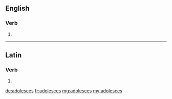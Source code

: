==English==

===Verb===
{{head|en|verb form}}

# {{en-third-person singular of|adolesce}}

----

==Latin==

===Verb===
{{la-verb-form|adolescēs}}

# {{conjugation of|adolescō||2|s|fut|act|ind|lang=la}}

[[de:adolesces]]
[[fr:adolesces]]
[[mg:adolesces]]
[[my:adolesces]]